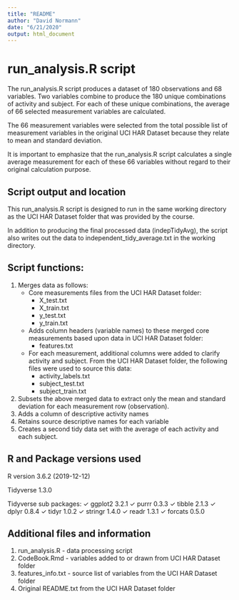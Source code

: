 ```yaml
---
title: "README"
author: "David Normann"
date: "6/21/2020"
output: html_document
---
```


# run_analysis.R script 
The run_analysis.R script produces a dataset of 180 observations and 68 variables. Two variables combine to produce the 180 unique combinations of activity and subject. For each of these unique combinations, the average of 66 selected measurement variables are calculated. 

The 66 measurement variables were selected from the total possible list of measurement variables in the original UCI HAR Dataset because they relate to mean and standard deviation. 

It is important to emphasize that the run_analysis.R script calculates a single average measurement for each of these 66 variables without regard to their original calculation purpose. 


## Script output and location 
This run_analysis.R script is designed to run in the same working directory as the UCI HAR Dataset folder that was provided by the course.

In addition to producing the final processed data (indepTidyAvg), the script also writes out the data to independent_tidy_average.txt in the working directory. 


## Script functions:  

1. Merges data as follows: 
    + Core measurements files from the UCI HAR Dataset folder: 
        + X_test.txt
        + X_train.txt
        + y_test.txt
        + y_train.txt
    + Adds column headers (variable names) to these merged core measurements based upon data in UCI HAR Dataset folder: 
        + features.txt 
    + For each measurement, additional columns were added to clarify activity and subject. From the UCI HAR Dataset folder, the following files were used to source this data: 
        + activity_labels.txt 
        + subject_test.txt 
        + subject_train.txt 
2. Subsets the above merged data to extract only the mean and standard deviation for each measurement row (observation). 
3. Adds a column of descriptive activity names 
4. Retains source descriptive names for each variable 
5. Creates a second tidy data set with the average of each activity and each subject. 


## R and Package versions used 

R version 3.6.2 (2019-12-12)

Tidyverse 1.3.0 

Tidyverse sub packages: 
✓ ggplot2 3.2.1     ✓ purrr   0.3.3
✓ tibble  2.1.3     ✓ dplyr   0.8.4
✓ tidyr   1.0.2     ✓ stringr 1.4.0
✓ readr   1.3.1     ✓ forcats 0.5.0


## Additional files and information 

1. run_analysis.R - data processing script 
2. CodeBook.Rmd - variables added to or drawn from UCI HAR Dataset folder 
3. features_info.txt - source list of variables from the UCI HAR Dataset folder 
4. Original README.txt from the UCI HAR Dataset folder  




